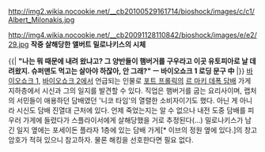 http://img2.wikia.nocookie.net/__cb20100529161714/bioshock/images/c/c1/Albert_Milonakis.jpg

http://img4.wikia.nocookie.net/__cb20091128110842/bioshock/images/e/e2/29.jpg
'''작중 살해당한 앨버트 밀로나키스의 시체'''

{{| '''"나는 뭐 때문에 내려 왔냐고? 그 양반들이 햄버거를 구우라고 이곳 유토피아로 날 데려왔지. 슈퍼맨도 먹고는 살아야 하잖아, 안 그래?" ㅡ 바이오쇼크 1 로딩 문구 中''' |}}
[[바이오쇼크 1]], [[바이오쇼크 2]]에서 언급되는 인물로 [[포트 프롤릭]]의 [[르 마키 데폭 담배]] 가게 지하층에서 시신과 그의 일지를 발견할 수 있다. 직업은 햄버거를 굽는 요리사이며, 랩처의 서민들이 애용하던 담배였던 '니코 타임'의 열렬한 소비자이기도 했다. 아닌 게 아니라 시신도 담배 진열대 근처에 있다. 언제 죽었는지는 알 수 없으나 내전 도중 담배를 피우러 가게에 들렸다가 스플라이서에게 살해당했을 거로 추정된다(...) 밀로나키스가 남긴 일지 옆에는 포세이돈 플라자 1층에 있는 담배 가게[* 이브의 정원 옆에 있다.]의 창고 암호가 적혀 있으니 참고하자. 물론 해킹을 선호한다면 필요 없다.
